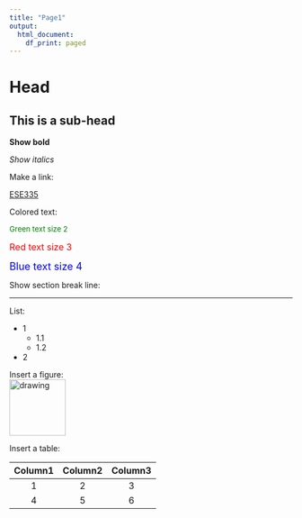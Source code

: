 ```yaml
---
title: "Page1"
output:
  html_document:
    df_print: paged
---
```


# Head

## This is a sub-head

**Show bold**  

*Show italics*

Make a link:

[ESE335](https://zhu-group.github.io/ese335/index.html)

Colored text:  

<font size="2" color="green">Green text size 2</font>

<font size="3" color="red">Red text size 3</font>

<font size="4" color="blue">Blue text size 4</font>

Show section break line:

***

List:

+ 1
  - 1.1
  - 1.2
+ 2

Insert a figure:  
<img src="figs/tyx.jpg" alt="drawing" width="100"/>

Insert a table:  

| Column1 | Column2 | Column3   | 
|:-------------:|:-------------:|:----:|
|1         |2           |3  |
|4         |5           |6  |

